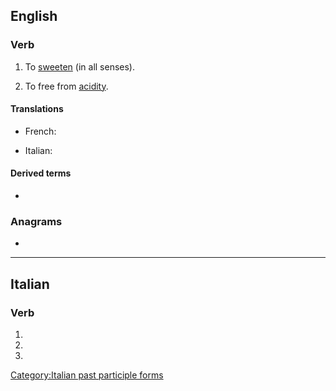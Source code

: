 ==English==

===Verb===
{{en-verb|edulcorat}}

# {{lb|en|rare}} To [[sweeten]] (in all senses).
# {{lb|en|rare}} To free from [[acidity]].

====Translations====
{{trans-top|to sweeten}}
* French: {{t+|fr|édulcorer}}
{{trans-mid}}
* Italian: {{t+|it|edulcorare}}
{{trans-bottom}}

{{trans-top|to free from acidity}}
{{trans-mid}}
{{trans-bottom}}

====Derived terms====
* {{l|en|edulcoration}}

===Anagrams===
* {{anagrams|en|cleared out}}

----

==Italian==

===Verb===
{{head|it|verb form}}

# {{inflection of|edulcorare||2|p|pres|indc|lang=it}}
# {{inflection of|edulcorare||2|p|impr|lang=it}}
# {{feminine plural of|edulcorato|lang=it}}

[[Category:Italian past participle forms]]